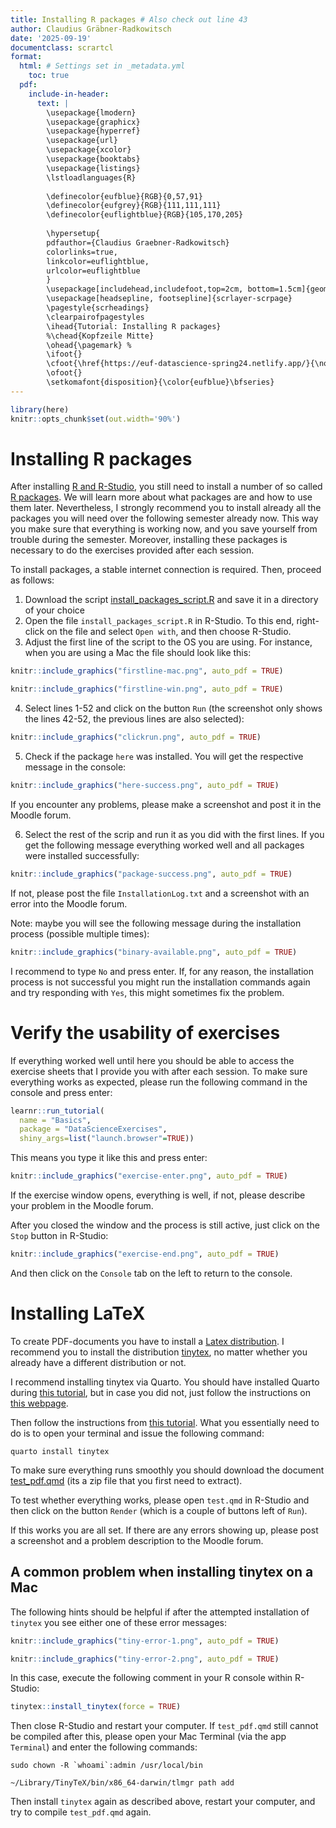 ```yaml
---
title: Installing R packages # Also check out line 43
author: Claudius Gräbner-Radkowitsch
date: '2025-09-19'
documentclass: scrartcl
format: 
  html: # Settings set in _metadata.yml
    toc: true
  pdf:
    include-in-header: 
      text: |
        \usepackage{lmodern} 
        \usepackage{graphicx}
        \usepackage{hyperref}
        \usepackage{url}                
        \usepackage{xcolor}
        \usepackage{booktabs}
        \usepackage{listings}
        \lstloadlanguages{R}
        
        \definecolor{eufblue}{RGB}{0,57,91}
        \definecolor{eufgrey}{RGB}{111,111,111}
        \definecolor{euflightblue}{RGB}{105,170,205}
        
        \hypersetup{
        pdfauthor={Claudius Graebner-Radkowitsch}
        colorlinks=true,
        linkcolor=euflightblue,
        urlcolor=euflightblue
        }
        \usepackage[includehead,includefoot,top=2cm, bottom=1.5cm]{geometry}
        \usepackage[headsepline, footsepline]{scrlayer-scrpage}
        \pagestyle{scrheadings}
        \clearpairofpagestyles
        \ihead{Tutorial: Installing R packages}
        %\chead{Kopfzeile Mitte}
        \ohead{\pagemark} %
        \ifoot{}
        \cfoot{\href{https://euf-datascience-spring24.netlify.app/}{\normalfont\color{eufblue}{Data Science Using R - Spring Semester 2024}}} % Fußzeile Mitte
        \ofoot{} 
        \setkomafont{disposition}{\color{eufblue}\bfseries}
---
```



```r
library(here)
knitr::opts_chunk$set(out.width='90%')
```

# Installing R packages

After installing [R and R-Studio](/tutorial/installation/), you 
still need to install a number of so called [R packages](https://r-pkgs.org/).
We will learn more about what packages are and how to use them later.
Nevertheless, I strongly
recommend you to install already all the packages you will need over the
following semester already now. This way you make sure that everything is working now, 
and you save yourself from trouble during the semester. Moreover, installing 
these packages is necessary to do the exercises provided after each session.

To install packages, a stable internet connection is required. Then, proceed
as follows:

1. Download the script 
[install_packages_script.R](install_packages_script.R) and save it in a 
directory of your choice
2. Open the file `install_packages_script.R` in R-Studio. To this end, 
right-click on the file and select `Open with`, and then choose R-Studio.
3. Adjust the first line of the script to the OS you are using.
For instance, when you are using a Mac the file
should look like this:
```r
knitr::include_graphics("firstline-mac.png", auto_pdf = TRUE)
```
```r
knitr::include_graphics("firstline-win.png", auto_pdf = TRUE)
```
4. Select lines 1-52 and click on the button `Run` (the screenshot only shows
the lines 42-52, the previous lines are also selected):
```r
knitr::include_graphics("clickrun.png", auto_pdf = TRUE)
```
5. Check if the package `here` was installed. You will get the respective 
message in the console:
```r
knitr::include_graphics("here-success.png", auto_pdf = TRUE)
```

If you encounter any problems, please 
make a screenshot and post it in the Moodle forum.

6. Select the rest of the scrip and run it as you did with the first lines.
If you get the following message everything worked well and all packages
were installed successfully:
```r
knitr::include_graphics("package-success.png", auto_pdf = TRUE)
```

If not, please post the file `InstallationLog.txt` and a screenshot with an 
error into the Moodle forum.

Note: maybe you will see the following message during the installation process
(possible multiple times):

```r
knitr::include_graphics("binary-available.png", auto_pdf = TRUE)
```

I recommend to type `No` and press enter. If, for any reason, the installation
process is not successful you might run the installation commands again and 
try responding with `Yes`, this might sometimes fix the problem.

# Verify the usability of exercises

If everything worked well until here you should be able to access the 
exercise sheets that I provide you with after each session. To make sure 
everything works as expected, please run the following command in the console
and press enter:

```r
learnr::run_tutorial(
  name = "Basics", 
  package = "DataScienceExercises", 
  shiny_args=list("launch.browser"=TRUE))
```

This means you type it like this and press enter:

```r
knitr::include_graphics("exercise-enter.png", auto_pdf = TRUE)
```

If the exercise window opens, everything is well, if not, please describe your
problem in the Moodle forum.

After you closed the window and the process is still active, just click on the
`Stop` button in R-Studio:

```r
knitr::include_graphics("exercise-end.png", auto_pdf = TRUE)
```

And then click on the `Console` tab on the left to return to the console.

# Installing LaTeX

To create PDF-documents you have to install a 
[Latex distribution](https://www.latex-project.org/).
I recommend you to install the distribution
[tinytex](https://yihui.org/tinytex/),
no matter whether you already have a different distribution or not.

I recommend installing tinytex via Quarto. You should have 
installed Quarto during
[this tutorial](/tutorial/installation/), but in case you 
did not, just follow the instructions on 
[this webpage](https://quarto.org/docs/get-started/).

Then follow the instructions from [this tutorial](https://quarto.org/docs/output-formats/pdf-engine.html).
What you essentially need to do is to open your terminal and issue
the following command:

```
quarto install tinytex
```

To make sure everything runs smoothly you should download the document 
[test_pdf.qmd](test_pdf.qmd.zip) (its a zip file that you first need to extract).

To test whether everything works, please open `test.qmd` in R-Studio and then
click on the button `Render` 
(which is a couple of buttons left of `Run`).

If this works you are all set. If there are any errors showing up, please
post a screenshot and a problem description to the Moodle forum.


## A common problem when installing tinytex on a Mac

The following hints should be helpful if after the attempted installation
of `tinytex` you see either one of these error messages:

```r
knitr::include_graphics("tiny-error-1.png", auto_pdf = TRUE)
```

```r
knitr::include_graphics("tiny-error-2.png", auto_pdf = TRUE)
```

In this case, execute the following comment in your R console within
R-Studio:

```r
tinytex::install_tinytex(force = TRUE)
```

Then close R-Studio and restart your computer. If `test_pdf.qmd` still cannot be
compiled after this, please open your Mac Terminal (via the app `Terminal`)
and enter the following commands:

```
sudo chown -R `whoami`:admin /usr/local/bin

~/Library/TinyTeX/bin/x86_64-darwin/tlmgr path add
```
Then install `tinytex` again as described above, restart your computer, and
try to compile `test_pdf.qmd` again.


